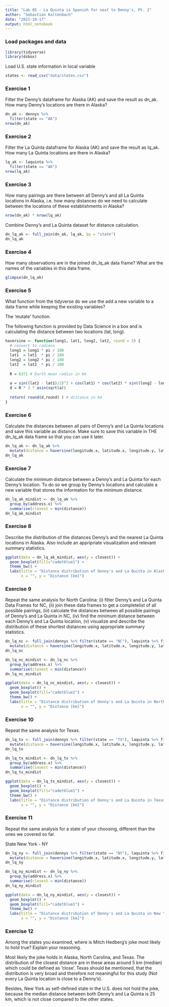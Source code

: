 ```yaml
---
title: "Lab 05 - La Quinta is Spanish for next to Denny's, Pt. 2"
author: "Sebastian Kaltenbach"
date: "2021-10-17"
output: html_notebook
---
```


### Load packages and data

```r
library(tidyverse) 
library(dsbox) 
```

Load U.S. state information in local variable

```r
states <- read_csv("data/states.csv")
```

### Exercise 1

Filter the Denny’s dataframe for Alaska (AK) and save the result as dn_ak. How many Denny’s locations are there in Alaska?
```r
dn_ak <- dennys %>%
  filter(state == "AK")
nrow(dn_ak)
```

### Exercise 2

Filter the La Quinta dataframe for Alaska (AK) and save the result as lq_ak. How many La Quinta locations are there in Alaska?
```r
lq_ak <- laquinta %>%
  filter(state == "AK")
nrow(lq_ak)
```

### Exercise 3

How many pairings are there between all Denny’s and all La Quinta locations in Alaska, i.e. how many distances do we need to calculate between the locations of these establishments in Alaska?
```r
nrow(dn_ak) * nrow(lq_ak)
```
Combine Denny's and La Quinta dataset for distance calculation.

```r
dn_lq_ak <- full_join(dn_ak, lq_ak, by = "state")
dn_lq_ak
```

### Exercise 4

How many observations are in the joined dn_lq_ak data frame? What are the names of the variables in this data frame.
```r
glimpse(dn_lq_ak)
```

### Exercise 5

What function from the tidyverse do we use the add a new variable to a data frame while keeping the existing variables?

The 'mutate' function.

The following function is provided by Data Science in a box and is calculating the distance between two locations (lat, long).

```r
haversine <- function(long1, lat1, long2, lat2, round = 3) {
  # convert to radians
  long1 = long1 * pi / 180
  lat1  = lat1  * pi / 180
  long2 = long2 * pi / 180
  lat2  = lat2  * pi / 180
  
  R = 6371 # Earth mean radius in km
  
  a = sin((lat2 - lat1)/2)^2 + cos(lat1) * cos(lat2) * sin((long2 - long1)/2)^2
  d = R * 2 * asin(sqrt(a))
  
  return( round(d,round) ) # distance in km
}
```

### Exercise 6

Calculate the distances between all pairs of Denny’s and La Quinta locations and save this variable as distance. Make sure to save this variable in THE dn_lq_ak data frame so that you can use it later.
```r
dn_lq_ak <- dn_lq_ak %>%
  mutate(distance = haversine(longitude.x, latitude.x, longitude.y, latitude.y))
dn_lq_ak
```

### Exercise 7

Calculate the minimum distance between a Denny’s and La Quinta for each Denny’s location. To do so we group by Denny’s locations and calculate a new variable that stores the information for the minimum distance.

```r
dn_lq_ak_mindist <- dn_lq_ak %>%
  group_by(address.x) %>%
  summarise(closest = min(distance))
dn_lq_ak_mindist
```

### Exercise 8

Describe the distribution of the distances Denny’s and the nearest La Quinta locations in Alaska. Also include an appripriate visualization and relevant summary statistics.

```r
ggplot(data = dn_lq_ak_mindist, aes(y = closest)) +
  geom_boxplot(fill="cadetblue1") + 
  theme_bw() + 
  labs(title = "Distance distribution of Denny's and La Quinta in Alaska", 
       x = "", y = "Distance [km]")
```

### Exercise 9

Repeat the same analysis for North Carolina: (i) filter Denny’s and La Quinta Data Frames for NC, (ii) join these data frames to get a completelist of all possible pairings, (iii) calculate the distances between all possible pairings of Denny’s and La Quinta in NC, (iv) find the minimum distance between each Denny’s and La Quinta location, (v) visualize and describe the distribution of these shortest distances using appropriate summary statistics.

```r
dn_lq_nc <- full_join(dennys %>% filter(state == "NC"), laquinta %>% filter(state == "NC"), by = "state") %>%
  mutate(distance = haversine(longitude.x, latitude.x, longitude.y, latitude.y))
dn_lq_nc
```
```r
dn_lq_nc_mindist <- dn_lq_nc %>%
  group_by(address.x) %>%
  summarise(closest = min(distance))
dn_lq_nc_mindist
```
```r
ggplot(data = dn_lq_nc_mindist, aes(y = closest)) +
  geom_boxplot() +
  geom_boxplot(fill="cadetblue1") + 
  theme_bw() +
  labs(title = "Distance distribution of Denny's and La Quinta in North Carolina", 
       x = "", y = "Distance [km]")
```

### Exercise 10

Repeat the same analysis for Texas.

```r
dn_lq_tx <- full_join(dennys %>% filter(state == "TX"), laquinta %>% filter(state == "TX"), by = "state") %>%
  mutate(distance = haversine(longitude.x, latitude.x, longitude.y, latitude.y))
dn_lq_tx
```
```r
dn_lq_tx_mindist <- dn_lq_tx %>%
  group_by(address.x) %>%
  summarise(closest = min(distance))
dn_lq_tx_mindist
```
```r
ggplot(data = dn_lq_tx_mindist, aes(y = closest)) +
  geom_boxplot() + 
  geom_boxplot(fill="cadetblue1") + 
  theme_bw() +
  labs(title = "Distance distribution of Denny's and La Quinta in Texas", 
       x = "", y = "Distance [km]")
```

### Exercise 11

Repeat the same analysis for a state of your choosing, different than the ones we covered so far.

State New York - NY

```r
dn_lq_ny <- full_join(dennys %>% filter(state == "NY"), laquinta %>% filter(state == "NY"), by = "state") %>%
  mutate(distance = haversine(longitude.x, latitude.x, longitude.y, latitude.y))
dn_lq_ny
```
```r
dn_lq_ny_mindist <- dn_lq_ny %>%
  group_by(address.x) %>%
  summarise(closest = min(distance))
dn_lq_ny_mindist
```
```r
ggplot(data = dn_lq_ny_mindist, aes(y = closest)) +
  geom_boxplot() + 
  geom_boxplot(fill="cadetblue1") + 
  theme_bw() +
  labs(title = "Distance distribution of Denny's and La Quinta in New York", 
       x = "", y = "Distance [km]")
```

### Exercise 12

Among the states you examined, where is Mitch Hedberg’s joke most likely to hold true? Explain your reasoning.

Most likely the joke holds in Alaska, North Carolina, and Texas. The distribution of the closest distance are in these areas around 5 km (median) which could be defined as 'close'. Texas should be mentioned, that the distribution is very broad and therefore not meaningful for this study (Not every La Quinta location is close to a Denny's). 

Besides, New York as self-defined state in the U.S. does not hold the joke, because the median distance between both Denny's and La Quinta is 25 km, which is not close compared to the other states.